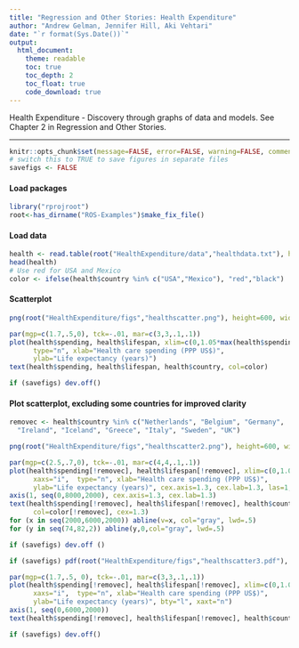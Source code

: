 ```yaml
---
title: "Regression and Other Stories: Health Expenditure"
author: "Andrew Gelman, Jennifer Hill, Aki Vehtari"
date: "`r format(Sys.Date())`"
output:
  html_document:
    theme: readable
    toc: true
    toc_depth: 2
    toc_float: true
    code_download: true
---
```

Health Expenditure - Discovery through graphs of data and
models. See Chapter 2 in Regression and Other Stories.

-------------


```r
knitr::opts_chunk$set(message=FALSE, error=FALSE, warning=FALSE, comment=NA)
# switch this to TRUE to save figures in separate files
savefigs <- FALSE
```

#### Load packages

```r
library("rprojroot")
root<-has_dirname("ROS-Examples")$make_fix_file()
```

#### Load data

```r
health <- read.table(root("HealthExpenditure/data","healthdata.txt"), header=TRUE)
head(health)
# Use red for USA and Mexico
color <- ifelse(health$country %in% c("USA","Mexico"), "red","black")
```

#### Scatterplot

```r
png(root("HealthExpenditure/figs","healthscatter.png"), height=600, width=700)
```
```r
par(mgp=c(1.7,.5,0), tck=-.01, mar=c(3,3,.1,.1))
plot(health$spending, health$lifespan, xlim=c(0,1.05*max(health$spending)), xaxs="i",
      type="n", xlab="Health care spending (PPP US$)",
      ylab="Life expectancy (years)")
text(health$spending, health$lifespan, health$country, col=color)
```
```r
if (savefigs) dev.off()
```

#### Plot  scatterplot, excluding some countries for improved clarity

```r
removec <- health$country %in% c("Netherlands", "Belgium", "Germany",
  "Ireland", "Iceland", "Greece", "Italy", "Sweden", "UK")
```
```r
png(root("HealthExpenditure/figs","healthscatter2.png"), height=600, width=700)
```
```r
par(mgp=c(2.5,.7,0), tck=-.01, mar=c(4,4,.1,.1))
plot(health$spending[!removec], health$lifespan[!removec], xlim=c(0,1.05*max(health$spending)),
      xaxs="i",  type="n", xlab="Health care spending (PPP US$)",
      ylab="Life expectancy (years)", cex.axis=1.3, cex.lab=1.3, las=1, xaxt="n", bty="l")
axis(1, seq(0,8000,2000), cex.axis=1.3, cex.lab=1.3)
text(health$spending[!removec], health$lifespan[!removec], health$country[!removec],
      col=color[!removec], cex=1.3)
for (x in seq(2000,6000,2000)) abline(v=x, col="gray", lwd=.5)
for (y in seq(74,82,2)) abline(y,0,col="gray", lwd=.5)
```
```r
if (savefigs) dev.off ()

```
```r
if (savefigs) pdf(root("HealthExpenditure/figs","healthscatter3.pdf"), height=4, width=5.5)
```
```r
par(mgp=c(1.7,.5, 0), tck=-.01, mar=c(3,3,.1,.1))
plot(health$spending[!removec], health$lifespan[!removec], xlim=c(0,1.05*max(health$spending)),
      xaxs="i",  type="n", xlab="Health care spending (PPP US$)",
      ylab="Life expectancy (years)", bty="l", xaxt="n")
axis(1, seq(0,6000,2000))
text(health$spending[!removec], health$lifespan[!removec], health$country[!removec], cex=.9)
```
```r
if (savefigs) dev.off()
```

